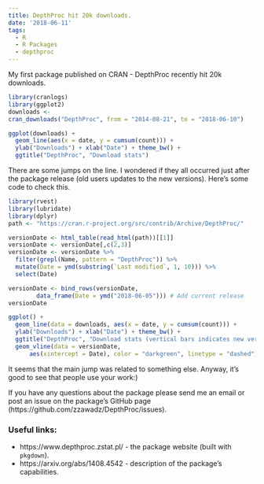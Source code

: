 ```yaml
---
title: DepthProc hit 20k downloads.
date: '2018-06-11'
tags:
  - R
  - R Packages
  - depthproc
---
```


My first package published on CRAN - DepthProc recently hit 20k downloads.

```r
library(cranlogs)
library(ggplot2)
downloads <-
cran_downloads("DepthProc", from = "2014-08-21", to = "2018-06-10")

ggplot(downloads) +
  geom_line(aes(x = date, y = cumsum(count))) +
  ylab("Downloads") + xlab("Date") + theme_bw() +
  ggtitle("DepthProc", "Download stats")

```

There are some jumps on the line. I wondered if they all occurred just after the package release (old users updates to the new versions). Here's some code to check this.

```r
library(rvest)
library(lubridate)
library(dplyr)
path <- "https://cran.r-project.org/src/contrib/Archive/DepthProc/"

versionDate <- html_table(read_html(path))[[1]]
versionDate <- versionDate[,c(2,3)]
versionDate <- versionDate %>% 
  filter(grepl(Name, pattern = "DepthProc")) %>% 
  mutate(Date = ymd(substring(`Last modified`, 1, 10))) %>% 
  select(Date)

versionDate <- bind_rows(versionDate, 
        data_frame(Date = ymd("2018-06-05"))) # Add current release
versionDate

ggplot() + 
  geom_line(data = downloads, aes(x = date, y = cumsum(count))) + 
  ylab("Downloads") + xlab("Date") + theme_bw() + 
  ggtitle("DepthProc", "Download stats (vertical bars indicates new versions)") +
  geom_vline(data = versionDate, 
      aes(xintercept = Date), color = "darkgreen", linetype = "dashed")

```

It seems that the main jump was related to something else. Anyway, it's good to see that people use your work:)

If you have any questions about the package please send me an email or post an issue on the package's GitHub page (https://github.com/zzawadz/DepthProc/issues).

### Useful links:

- https://www.depthproc.zstat.pl/ - the package website (built with `pkgdown`).
- https://arxiv.org/abs/1408.4542 - description of the package's capabilities.
